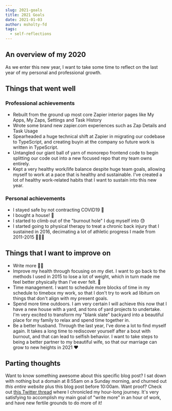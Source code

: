```yaml
---
slug: 2021-goals
title: 2021 Goals
date: 2021-01-03
author: msholty-fd
tags:
  - self-reflections
---
```


## An overview of my 2020

As we enter this new year, I want to take some time to reflect on the last year of my personal and professional growth.

## Things that went well

### Professional achievements

- Rebuilt from the ground up most core Zapier interior pages like My Apps, My Zaps, Settings and Task History
- Wrote some brand new zapier.com experiences such as Zap Details and Task Usage
- Spearheaded a huge technical shift at Zapier in migrating our codebase to TypeScript, and creating buyin at the company so future work is written in TypeScript.
- Untangled our giant ball of yarn of monorepo frontend code to begin splitting our code out into a new focused repo that my team owns entirely.
- Kept a very healthy work/life balance despite huge team goals, allowing myself to work at a pace that is healthy and sustainable. I've created a lot of healthy work-related habits that I want to sustain into this new year.

### Personal achievements

- I stayed safe by not contracting COVID19 🦠
- I bought a house! 🏡
- I started to climb out of the "burnout hole" I dug myself into 😓
- I started going to physical therapy to treat a chronic back injury that I sustained in 2016, decimating a lot of athletic progress I made from 2011-2015 🏋🏻‍♀️

## Things that I want to improve on

- Write more ✍🏻
- Improve my health through focusing on my diet. I want to go back to the methods I used in 2015 to lose a lot of weight, which in turn made me feel better physically than I've ever felt. 🥙
- Time management. I want to schedule more blocks of time in my schedule to timebox my work, so that I don't try to work ad libitum on things that don't align with my present goals.
- Spend more time outdoors. I am very certain I will achieve this now that I have a new house with a yard, and tons of yard projects to undertake. I'm very excited to transform my "blank slate" backyard into a beautiful place for my family to relax and spend time together in.
- Be a better husband. Through the last year, I've done a lot to find myself again. It takes a long time to rediscover yourself after a bout with burnout, and that can lead to selfish behavior. I want to take steps to being a better partner to my beautiful wife, so that our marriage can grow to new heights in 2021 ❤️

## Parting thoughts

Want to know something awesome about this specific blog post? I sat down with nothing but a domain at 8:55am on a Sunday morning, and churned out _this entire website_ plus this blog post before 10:00am. Want proof? Check out [this Twitter thread](https://twitter.com/_MichaelSholty/status/1345731340872855560?s=20) where I chronicled my hour-long journey. It's very satisfying to accomplish my main goal of "write more" in an hour of work, and have new fertile grounds to do more of it!
